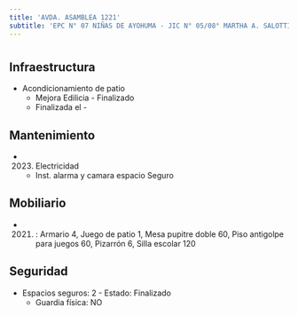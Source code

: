 ```yaml
---
title: 'AVDA. ASAMBLEA 1221'
subtitle: 'EPC N° 07 NIÑAS DE AYOHUMA - JIC N° 05/08° MARTHA A. SALOTTI - IFTS N° 27'
---
```


#
## Infraestructura

* Acondicionamiento de patio 
    + Mejora Edilicia - Finalizado 
    + Finalizada el - 






## Mantenimiento

*  (2023) Electricidad 
    + Inst. alarma y camara espacio Seguro





## Mobiliario

*  (2021) : Armario 4, Juego de patio 1, Mesa pupitre doble 60, Piso antigolpe para juegos 60, Pizarrón 6, Silla escolar 120 





## Seguridad

*  Espacios seguros: 2 - Estado: Finalizado 
    + Guardia física: NO



